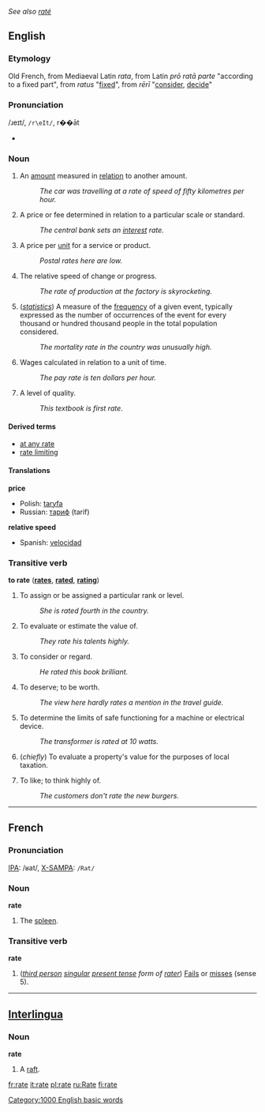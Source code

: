 ''See also [[raté]]''
==English==

===Etymology===

Old French, from Mediaeval Latin ''rata'', from Latin ''prō ratā parte'' "according to a fixed part", from ''ratus'' "[[fix]]ed", from ''rērī'' "[[consider]], [[decide]]"

===Pronunciation===

/ɹeɪt/, <tt>/r\eIt/</tt>, r��āt <!-- :[[Rhymes: -eɪt]] except there aren't any... -->
*{{audio|en-us-rate.ogg|Audio (US)}}

===Noun===
{{en-noun-reg}}

#An [[amount]] measured in [[relation]] to another amount.
#:''The car was travelling at a rate of speed of fifty kilometres per hour.''
#A price or fee determined in relation to a particular scale or standard.
#:''The central bank sets an [[interest]] rate.''
#A price per [[unit]] for a service or product.
#:''Postal rates here are low.''
#The relative speed of change or progress.
#:''The rate of production at the factory is skyrocketing.''
#(''[[statistics]]'') A measure of the [[frequency]] of a given event, typically expressed as the number of occurrences of the event for every thousand or hundred thousand people in the total population considered.
#:''The mortality rate in the country was unusually high.''
#Wages calculated in relation to a unit of time.
#:''The pay rate is ten dollars per hour.''
#A level of quality.
#:''This textbook is first rate''.

====Derived terms====

*[[at any rate]]
*[[rate limiting]]

====Translations====

'''price'''
*Polish: [[taryfa]] {{f}}
*Russian: [[тариф]] (tarif)

'''relative speed'''
*Spanish: [[velocidad]] {{f}}

===Transitive verb===
'''to rate''' ('''[[rates]]''', '''[[rated]]''', '''[[rating]]''')

#To assign or be assigned a particular rank or level.
#:''She is rated fourth in the country.''
#To evaluate or estimate the value of.
#:''They rate his talents highly.''
#To consider or regard.
#:''He rated this book brilliant.''
#To deserve; to be worth.
#:''The view here hardly rates a mention in the travel guide.''
#To determine the limits of safe functioning for a machine or electrical device.
#:''The transformer is rated at 10 watts.''
#(''chiefly'') {{UK}} To evaluate a property's value for the purposes of local taxation.
# {{informal}} To like; to think highly of.
#:''The customers don't rate the new burgers.''


----
==French==

===Pronunciation===

[[w:International Phonetic Alphabet|IPA]]: /ʁat/, [[w:X-SAMPA|X-SAMPA]]: <tt>/Rat/</tt>

===Noun===

'''rate''' {{f}}

#The [[spleen]].

===Transitive verb===

'''rate'''

#(''[[third person]] [[singular]] [[present tense]] form of [[rater]]'') [[Fail]]s or [[miss]]es (sense 5).

----
==[[Interlingua]]==

===Noun===

'''rate'''

#A [[raft]].

[[Category:1000 English basic words]]

[[fr:rate]]
[[it:rate]]
[[pl:rate]]
[[ru:Rate]]
[[fi:rate]]